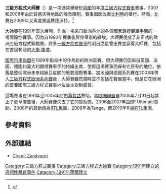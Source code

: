 {{noteTA
|G1=F1
}}
{{F1 race
| Name                  = 三級方程式大師賽<br>Masters of Formula 3
| Flag                  = 
| Circuit               = {{le|贊德沃特公園賽道|Circuit Park Zandvoort}}
| Circuit_image         = Zandvoort.svg
| Laps                  = 25
| First_held            = 1991年
| Last_held             = 
| Times_held            = 24
| Circuit_length_km     = 4.307
| Circuit_length_mi     = 2.676
| Race_length_km        = 107.675
| Race_length_mi        = 66.90
| Most_wins_driver      = {{flagicon|FIN}} [[維爾特利·鮑達斯|維爾特利·鮑達斯]]（2）<br>{{flagicon|SWE}} {{le|弗雷克斯·羅森科維斯特|Felix Rosenqvist}}（2）
| Most_wins_constructor = [[達拉拉|達拉拉]]（22）{{nbsp|26}}
| Current_year          = 2014
| Winner                = {{flagicon|NLD}} [[馬克斯·維斯塔潘|馬克斯·維斯塔潘]]
| Winning_team          = {{le|Motopark Academy|Motopark Academy|Motopark}}
| Winning_time          = 39:49.252
| Second                = {{flagicon|NLD}} {{le|斯坦·肖斯洛斯特|Steijn Schothorst}}
| Second_team           = {{le|Performance Racing|Performance Racing}}
| Second_time           = +9.779
| Third                 = {{flagicon|MYS}} {{le|納比爾·傑弗里|Nabil Jeffri}}
| Third_team            = {{le|Motopark Academy|Motopark Academy|Motopark}}
| Third_time            = +10.979
| Pole_driver           = {{flagicon|NLD}} [[馬克斯·維斯塔潘|馬克斯·維斯塔潘]]
| Pole_team             = {{le|Motopark Academy|Motopark Academy|Motopark}}
| Pole_time             = 1:32.628
| Fastest_lap_driver    = {{flagicon|NLD}} {{le|印地·當傑|Indy Dontje}}
| Fastest_lap_team      = {{le|Motopark Academy|Motopark Academy|Motopark}}
| Fastest_lap           = 1:34.228
}}

'''三級方程式大師賽'''（{{lang-en|Masters of Formula 3}}）是一項通常舉辦於[[荷蘭|荷蘭]]{{le|贊德沃特公園賽道|Circuit Park Zandvoort}}的年度[[三級方程式賽車|三級方程式賽車]]賽事。2007和2008年由於贊德沃特地區的噪音限制，賽事因而改至[[比利時|比利時]]的{{le|佐爾德爾賽道|Circuit Zolder}}舉行。然而，比賽在2009年又再度重返贊德沃特。<ref>{{cite news|url=http://www.autosport.com/news/report.php/id/72969|title=Masters to return to Zandvoort|first=Glenn|last=Freeman|publisher=autosport.com|date=2009-01-23|accessdate=2009-01-23|archive-date=2009-01-26|archive-url=https://web.archive.org/web/20090126203749/http://www.autosport.com/news/report.php/id/72969|dead-url=yes}}</ref>

大師賽在1991年首次展開，作為一場來自歐洲各地的各個國家錦標賽車手間的一場國際性賽事。因為{{le|國際汽車聯盟歐洲三級方程式世界盃|FIA European Formula Three Cup}}自1990年賽季後暫停舉辦的緣故，大師賽便成了非正式的歐洲三級方程式錦標賽。許多[[一級方程式賽車|一級方程式賽車]]的明日之星曾出賽並贏得大師賽，包括在首屆奪冠的[[大衛·庫塔_(賽車手)|大衛·庫塔]]。

[[國際汽車聯盟|國際汽車聯盟]]在1999年指派{{le|法國三級方程式錦標賽|French Formula Three Championship}}中的{{le|波城大獎賽|Pau Grand Prix}}作為新的歐洲盃賽。但大師賽仍因來自英國、法國、德國和義大利錦標賽車手的持續出席，使得這場賽事仍保有它原有的地位，依舊是整個歐洲未來超級巨星間的重要國際賽事。當法國與德國系列賽在2003年併入[[三級方程式歐洲系列賽|三級方程式歐洲系列賽]]後，大師賽雖然當時並不包括在賽曆當中，但是它在歐洲的首要國際三級方程式賽事地位並未受到威脅。

這場賽事在1991年至2005年間由[[萬寶路|萬寶路]]贊助。當[[歐洲聯盟|歐洲聯盟]]自2005年7月31日起禁止了菸草廣告後，大師賽便失去了它的贊助商。2006至2007年由[[BP|BP]] Ultimate贊助，2008年的贊助商為[[RTL集團|RTL集團]]，2009年為Tango，而2010年則是[[RTL集團|RTL集團]]。

==參考資料==
{{REFLIST}}

==外部連結==
* [http://www.circuit-zandvoort.nl/?contentId=5&languageId=2 Circuit Zandvoort]{{Wayback|url=http://www.circuit-zandvoort.nl/?contentId=5&languageId=2 |date=20141007012544 }}

{{DEFAULTSORT:Masters Of Formula 3}}
[[Category:三級方程式賽事|Category:三級方程式賽事]]
[[Category:三級方程式大師賽|Category:三級方程式大師賽]]
[[Category:1991年建立的週期性體育事件|Category:1991年建立的週期性體育事件]]
[[Category:1991年荷蘭建立|Category:1991年荷蘭建立]]